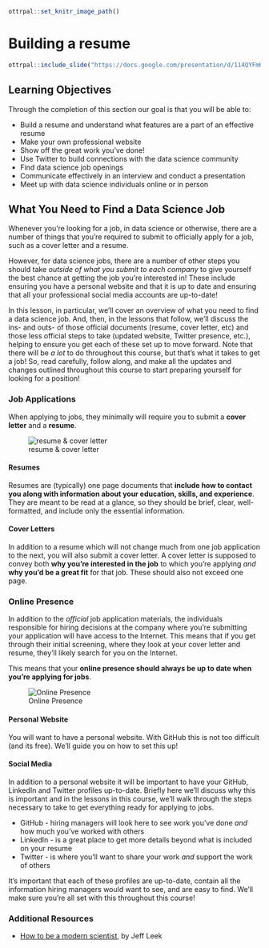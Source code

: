 ```r
ottrpal::set_knitr_image_path()
```

# **Building a resume**

```r
ottrpal::include_slide("https://docs.google.com/presentation/d/114QYFmKuJ2M5E3tlBw8Gwu2xI09tb8gnrKrNkMY9CG4/edit#slide=id.g13849b0e48d_1_0")
```

## Learning Objectives

Through the completion of this section our goal is that you will be able to:

- Build a resume and understand what features are a part of an effective resume
- Make your own professional website
- Show off the great work you've done!
- Use Twitter to build connections with the data science community
- Find data science job openings
- Communicate effectively in an interview and conduct a presentation
- Meet up with data science individuals online or in person

## What You Need to Find a Data Science Job

Whenever you're looking for a job, in data science or otherwise, there are a number of things that you're required to submit to officially apply for a job, such as a cover letter and a resume.

However, for data science jobs, there are a number of other steps you should take *outside of what you submit to each company* to give yourself the best chance at getting the job you're interested in! These include ensuring you have a personal website and that it is up to date and ensuring that all your professional social media accounts are up-to-date!

In this lesson, in particular, we'll cover an overview of what you need to find a data science job. And, then, in the lessons that follow, we'll discuss the ins- and outs- of those official documents (resume, cover letter, etc) and those less official steps to take (updated website, Twitter presence, etc.), helping to ensure you get each of these set up to move forward. Note that there will be *a lot* to do throughout this course, but that's what it takes to get a job! So, read carefully, follow along, and make all the updates and changes outlined throughout this course to start preparing yourself for looking for a position!

### Job Applications

When applying to jobs, they minimally will require you to submit a **cover letter** and a **resume**.


![resume & cover letter](https://docs.google.com/presentation/d/1nXZfBoWEKMCz5hUVdlE-V4B1eVCSOOlS2FVByiQlZ2c/export/png?id=1nXZfBoWEKMCz5hUVdlE-V4B1eVCSOOlS2FVByiQlZ2c&pageid=g3a45d4729b_0_0)

#### Resumes

Resumes are (typically) one page documents that **include how to contact you along with information about your education, skills, and experience**. They are meant to be read at a glance, so they should be brief, clear, well-formatted, and include only the essential information.

#### Cover Letters

In addition to a resume which will not change much from one job application to the next, you will also submit a cover letter. A cover letter is supposed to convey both **why you're interested in the job** to which you're applying *and* **why you'd be a great fit** for that job. These should also not exceed one page.

### Online Presence

In addition to the *official* job application materials, the individuals responsible for hiring decisions at the company where you're submitting your application will have access to the Internet. This means that if you get through their initial screening, where they look at your cover letter and resume, they'll likely search for you on the Internet.

This means that your **online presence should always be up to date when you're applying for jobs**.


![Online Presence](https://docs.google.com/presentation/d/1nXZfBoWEKMCz5hUVdlE-V4B1eVCSOOlS2FVByiQlZ2c/export/png?id=1nXZfBoWEKMCz5hUVdlE-V4B1eVCSOOlS2FVByiQlZ2c&pageid=g3ee04ecbc2_0_13)

#### Personal Website

You will want to have a personal website. With GitHub this is not too difficult (and its free). We'll guide you on how to set this up!

#### Social Media

In addition to a personal website it will be important to have your GitHub, LinkedIn and Twitter profiles up-to-date. Briefly here we'll discuss why this is important and in the lessons in this course, we'll walk through the steps necessary to take to get everything ready for applying to jobs.

* GitHub - hiring managers will look here to see work you've done *and* how much you've worked with others
* LinkedIn - is a great place to get more details beyond what is included on your resume
* Twitter - is where you'll want to share your work *and* support the work of others

It's important that each of these profiles are up-to-date, contain all the information hiring managers would want to see, and are easy to find. We'll make sure you're all set with this throughout this course!

### Additional Resources

* [How to be a modern scientist](https://leanpub.com/modernscientist), by Jeff Leek
